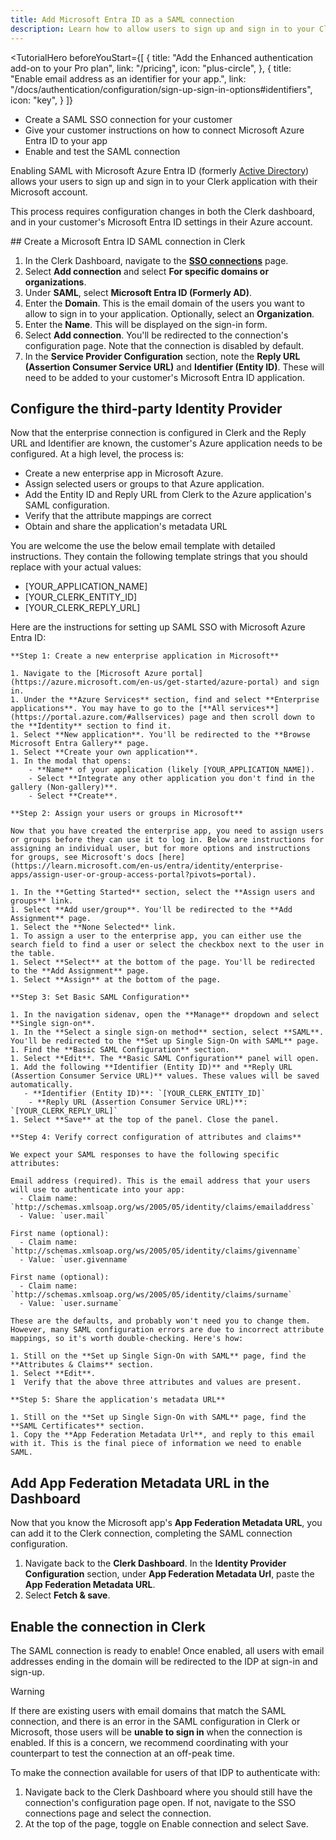 ```yaml
---
title: Add Microsoft Entra ID as a SAML connection
description: Learn how to allow users to sign up and sign in to your Clerk app with their Microsoft account using SAML SSO.
---
```


<TutorialHero
  beforeYouStart={[
    {
      title: "Add the Enhanced authentication add-on to your Pro plan",
      link: "/pricing",
      icon: "plus-circle",
    },
    {
      title: "Enable email address as an identifier for your app.",
      link: "/docs/authentication/configuration/sign-up-sign-in-options#identifiers",
      icon: "key",
    }
  ]}
>
  - Create a SAML SSO connection for your customer
  - Give your customer instructions on how to connect Microsoft Azure Entra ID to your app
  - Enable and test the SAML connection
</TutorialHero>

Enabling SAML with Microsoft Azure Entra ID (formerly [Active Directory](https://learn.microsoft.com/en-us/entra/fundamentals/new-name)) allows your users to sign up and sign in to your Clerk application with their Microsoft account.

This process requires configuration changes in both the Clerk dashboard, and in your customer's Microsoft Entra ID settings in their Azure account.

<Steps>
  ## Create a Microsoft Entra ID SAML connection in Clerk

  1. In the Clerk Dashboard, navigate to the [**SSO connections**](https://dashboard.clerk.com/last-active?path=user-authentication/sso-connections) page.
  1. Select **Add connection** and select **For specific domains or organizations**.
  1. Under **SAML**, select **Microsoft Entra ID (Formerly AD)**.
  1. Enter the **Domain**. This is the email domain of the users you want to allow to sign in to your application. Optionally, select an **Organization**.
  1. Enter the **Name**. This will be displayed on the sign-in form.
  1. Select **Add connection**. You'll be redirected to the connection's configuration page. Note that the connection is disabled by default.
  1. In the **Service Provider Configuration** section, note the **Reply URL (Assertion Consumer Service URL)** and **Identifier (Entity ID)**. These will need to be added to your customer's Microsoft Entra ID application.

  ## Configure the third-party Identity Provider

  Now that the enterprise connection is configured in Clerk and the Reply URL and Identifier are known, the customer's Azure application needs to be configured. At a high level, the process is:

  - Create a new enterprise app in Microsoft Azure.
  - Assign selected users or groups to that Azure application.
  - Add the Entity ID and Reply URL from Clerk to the Azure application's SAML configuration.
  - Verify that the attribute mappings are correct
  - Obtain and share the application's metadata URL

  You are welcome the use the below email template with detailed instructions. They contain the following
  template strings that you should replace with your actual values:

  - [YOUR_APPLICATION_NAME]
  - [YOUR_CLERK_ENTITY_ID]
  - [YOUR_CLERK_REPLY_URL]

  <Copyable as="html">
    Here are the instructions for setting up SAML SSO with Microsoft Azure Entra ID:

    **Step 1: Create a new enterprise application in Microsoft**

    1. Navigate to the [Microsoft Azure portal](https://azure.microsoft.com/en-us/get-started/azure-portal) and sign in.
    1. Under the **Azure Services** section, find and select **Enterprise applications**. You may have to go to the [**All services**](https://portal.azure.com/#allservices) page and then scroll down to the **Identity** section to find it.
    1. Select **New application**. You'll be redirected to the **Browse Microsoft Entra Gallery** page.
    1. Select **Create your own application**.
    1. In the modal that opens:
        - **Name** of your application (likely [YOUR_APPLICATION_NAME]).
        - Select **Integrate any other application you don't find in the gallery (Non-gallery)**.
        - Select **Create**.

    **Step 2: Assign your users or groups in Microsoft**

    Now that you have created the enterprise app, you need to assign users or groups before they can use it to log in. Below are instructions for assigning an individual user, but for more options and instructions for groups, see Microsoft's docs [here](https://learn.microsoft.com/en-us/entra/identity/enterprise-apps/assign-user-or-group-access-portal?pivots=portal).

    1. In the **Getting Started** section, select the **Assign users and groups** link.
    1. Select **Add user/group**. You'll be redirected to the **Add Assignment** page.
    1. Select the **None Selected** link.
    1. To assign a user to the enterprise app, you can either use the search field to find a user or select the checkbox next to the user in the table.
    1. Select **Select** at the bottom of the page. You'll be redirected to the **Add Assignment** page.
    1. Select **Assign** at the bottom of the page.

    **Step 3: Set Basic SAML Configuration**

    1. In the navigation sidenav, open the **Manage** dropdown and select **Single sign-on**.
    1. In the **Select a single sign-on method** section, select **SAML**. You'll be redirected to the **Set up Single Sign-On with SAML** page.
    1. Find the **Basic SAML Configuration** section.
    1. Select **Edit**. The **Basic SAML Configuration** panel will open.
    1. Add the following **Identifier (Entity ID)** and **Reply URL (Assertion Consumer Service URL)** values. These values will be saved automatically.
       - **Identifier (Entity ID)**: `[YOUR_CLERK_ENTITY_ID]`
        - **Reply URL (Assertion Consumer Service URL)**: `[YOUR_CLERK_REPLY_URL]`
    1. Select **Save** at the top of the panel. Close the panel.

    **Step 4: Verify correct configuration of attributes and claims**

    We expect your SAML responses to have the following specific attributes:

    Email address (required). This is the email address that your users will use to authenticate into your app:
      - Claim name: `http://schemas.xmlsoap.org/ws/2005/05/identity/claims/emailaddress`
      - Value: `user.mail`

    First name (optional):
      - Claim name: `http://schemas.xmlsoap.org/ws/2005/05/identity/claims/givenname`
      - Value: `user.givenname`

    First name (optional):
      - Claim name: `http://schemas.xmlsoap.org/ws/2005/05/identity/claims/surname`
      - Value: `user.surname`

    These are the defaults, and probably won't need you to change them. However, many SAML configuration errors are due to incorrect attribute mappings, so it's worth double-checking. Here's how:

    1. Still on the **Set up Single Sign-On with SAML** page, find the **Attributes & Claims** section.
    1. Select **Edit**.
    1  Verify that the above three attributes and values are present.

    **Step 5: Share the application's metadata URL**

    1. Still on the **Set up Single Sign-On with SAML** page, find the **SAML Certificates** section.
    1. Copy the **App Federation Metadata Url**, and reply to this email with it. This is the final piece of information we need to enable SAML.

  </Copyable>

  ## Add App Federation Metadata URL in the Dashboard

  Now that you know the Microsoft app's **App Federation Metadata URL**, you can add it to the Clerk connection, completing the SAML connection configuration.

  1. Navigate back to the **Clerk Dashboard**. In the **Identity Provider Configuration** section, under **App Federation Metadata Url**, paste the **App Federation Metadata URL**.
  1. Select **Fetch & save**.

  ## Enable the connection in Clerk

  The SAML connection is ready to enable! Once enabled, all users with email addresses ending in the domain will be redirected to the IDP at sign-in and sign-up.

  > [!WARNING]
  > If there are existing users with email domains that match the SAML connection, and there is an error in the SAML configuration in Clerk or Microsoft, those users will be **unable to sign in** when the connection is enabled. If this is a concern, we recommend coordinating with your counterpart to test the connection at an off-peak time.

  To make the connection available for users of that IDP to authenticate with:

  1. Navigate back to the Clerk Dashboard where you should still have the connection's configuration page open. If not, navigate to the SSO connections page and select the connection.
  1. At the top of the page, toggle on Enable connection and select Save.

</Steps>
